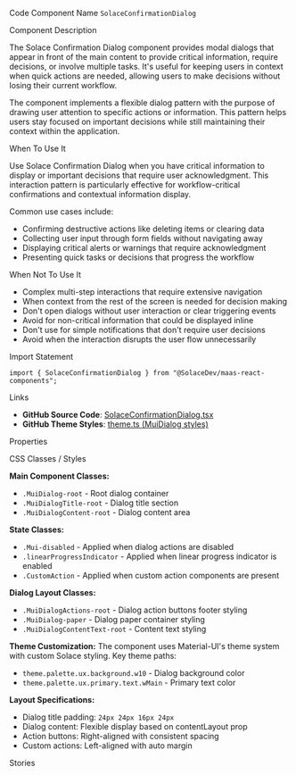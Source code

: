 
<Meta of={SolaceConfirmationDialogStories} />

<Title>Solace Confirmation Dialog</Title>

<Description of={SolaceConfirmationDialogStories} />

<Subtitle>Code Component Name</Subtitle>
`SolaceConfirmationDialog`

<Subtitle>Component Description</Subtitle>

The Solace Confirmation Dialog component provides modal dialogs that appear in front of the main content to provide critical information, require decisions, or involve multiple tasks. It's useful for keeping users in context when quick actions are needed, allowing users to make decisions without losing their current workflow.

The component implements a flexible dialog pattern with the purpose of drawing user attention to specific actions or information. This pattern helps users stay focused on important decisions while still maintaining their context within the application.

<Subtitle>When To Use It</Subtitle>

Use Solace Confirmation Dialog when you have critical information to display or important decisions that require user acknowledgment. This interaction pattern is particularly effective for workflow-critical confirmations and contextual information display.

Common use cases include:

- Confirming destructive actions like deleting items or clearing data
- Collecting user input through form fields without navigating away
- Displaying critical alerts or warnings that require acknowledgment
- Presenting quick tasks or decisions that progress the workflow

<Subtitle>When Not To Use It</Subtitle>

- Complex multi-step interactions that require extensive navigation
- When context from the rest of the screen is needed for decision making
- Don't open dialogs without user interaction or clear triggering events
- Avoid for non-critical information that could be displayed inline
- Don't use for simple notifications that don't require user decisions
- Avoid when the interaction disrupts the user flow unnecessarily

<Subtitle>Import Statement</Subtitle>

```tsx
import { SolaceConfirmationDialog } from "@SolaceDev/maas-react-components";
```

<Subtitle>Links</Subtitle>

- **GitHub Source Code**: [SolaceConfirmationDialog.tsx](https://github.com/SolaceDev/maas-react-components/blob/main/src/components/dialog/SolaceConfirmationDialog.tsx)
- **GitHub Theme Styles**: <a href="https://github.com/SolaceDev/maas-react-components/blob/main/src/resources/theme.ts#:~:text=MuiDialog" target="_blank">theme.ts (MuiDialog styles)</a>

<Subtitle>Properties</Subtitle>

<ArgTypes of={SolaceConfirmationDialogStories} />

<Subtitle>CSS Classes / Styles</Subtitle>

**Main Component Classes:**

- `.MuiDialog-root` - Root dialog container
- `.MuiDialogTitle-root` - Dialog title section
- `.MuiDialogContent-root` - Dialog content area

**State Classes:**

- `.Mui-disabled` - Applied when dialog actions are disabled
- `.linearProgressIndicator` - Applied when linear progress indicator is enabled
- `.CustomAction` - Applied when custom action components are present

**Dialog Layout Classes:**

- `.MuiDialogActions-root` - Dialog action buttons footer styling
- `.MuiDialog-paper` - Dialog paper container styling
- `.MuiDialogContentText-root` - Content text styling

**Theme Customization:**
The component uses Material-UI's theme system with custom Solace styling. Key theme paths:

- `theme.palette.ux.background.w10` - Dialog background color
- `theme.palette.ux.primary.text.wMain` - Primary text color

**Layout Specifications:**

- Dialog title padding: `24px 24px 16px 24px`
- Dialog content: Flexible display based on contentLayout prop
- Action buttons: Right-aligned with consistent spacing
- Custom actions: Left-aligned with auto margin

<Subtitle>Stories</Subtitle>

<CustomStories />
